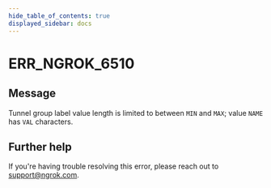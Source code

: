 ```yaml
---
hide_table_of_contents: true
displayed_sidebar: docs
---
```



# ERR_NGROK_6510

## Message

Tunnel group label value length is limited to between `MIN` and `MAX`; value `NAME` has `VAL` characters.

<ErrorDetails error="err_ngrok_6510" />

## Further help

If you're having trouble resolving this error, please reach out to [support@ngrok.com](mailto:support@ngrok.com?subject=Help%20with%20ERR_NGROK_6510).
